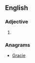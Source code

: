==English==

===Adjective===
{{head|en|adjective comparative form}}

# {{en-comparative of|cagy}}

===Anagrams===
* [[Gracie#English|Gracie]]